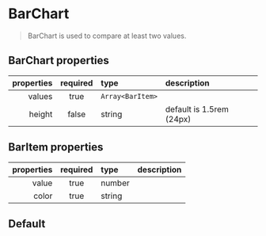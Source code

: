 
<Meta of={BarChartStories} />

# BarChart

> BarChart is used to compare at least two values.

## BarChart properties

| properties | required | type             | description              |
| ---------: | :------: | :--------------- | :----------------------- |
|     values |   true   | `Array<BarItem>` |                          |
|     height |  false   | string           | default is 1.5rem (24px) |

## BarItem properties

| properties | required | type   | description |
| ---------: | :------: | :----- | :---------- |
|      value |   true   | number |             |
|      color |   true   | string |             |

## Default

<Canvas>
  <Story of={BarChartStories.Default} />
</Canvas>
